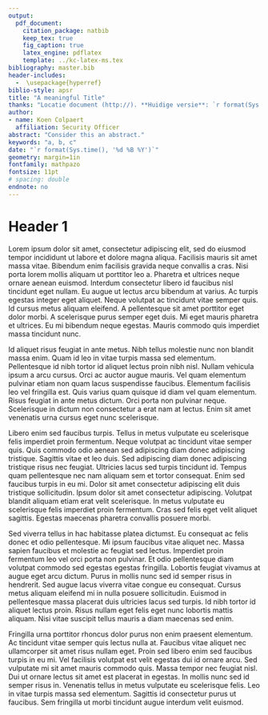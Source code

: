 ```yaml
---
output: 
  pdf_document:
    citation_package: natbib
    keep_tex: true
    fig_caption: true
    latex_engine: pdflatex
    template: ../kc-latex-ms.tex
bibliography: master.bib
header-includes:
  -  \usepackage{hyperref}
biblio-style: apsr
title: "A meaningful Title"
thanks: "Locatie document (http://). **Huidige versie**: `r format(Sys.time(), '%d %B %Y')`; **Auteur**: koen.colpaert@vlaanderen.be."
author:
- name: Koen Colpaert
  affiliation: Security Officer
abstract: "Consider this an abstract."
keywords: "a, b, c"
date: "`r format(Sys.time(), '%d %B %Y')`"
geometry: margin=1in
fontfamily: mathpazo
fontsize: 11pt
# spacing: double
endnote: no
---
```





# Header 1

Lorem ipsum dolor sit amet, consectetur adipiscing elit, sed do eiusmod tempor incididunt ut labore et dolore magna aliqua. Facilisis mauris sit amet massa vitae. Bibendum enim facilisis gravida neque convallis a cras. Nisi porta lorem mollis aliquam ut porttitor leo a. Pharetra et ultrices neque ornare aenean euismod. Interdum consectetur libero id faucibus nisl tincidunt eget nullam. Eu augue ut lectus arcu bibendum at varius. Ac turpis egestas integer eget aliquet. Neque volutpat ac tincidunt vitae semper quis. Id cursus metus aliquam eleifend. A pellentesque sit amet porttitor eget dolor morbi. A scelerisque purus semper eget duis. Mi eget mauris pharetra et ultrices. Eu mi bibendum neque egestas. Mauris commodo quis imperdiet massa tincidunt nunc.

Id aliquet risus feugiat in ante metus. Nibh tellus molestie nunc non blandit massa enim. Quam id leo in vitae turpis massa sed elementum. Pellentesque id nibh tortor id aliquet lectus proin nibh nisl. Nullam vehicula ipsum a arcu cursus. Orci ac auctor augue mauris. Vel quam elementum pulvinar etiam non quam lacus suspendisse faucibus. Elementum facilisis leo vel fringilla est. Quis varius quam quisque id diam vel quam elementum. Risus feugiat in ante metus dictum. Orci porta non pulvinar neque. Scelerisque in dictum non consectetur a erat nam at lectus. Enim sit amet venenatis urna cursus eget nunc scelerisque.

Libero enim sed faucibus turpis. Tellus in metus vulputate eu scelerisque felis imperdiet proin fermentum. Neque volutpat ac tincidunt vitae semper quis. Quis commodo odio aenean sed adipiscing diam donec adipiscing tristique. Sagittis vitae et leo duis. Sed adipiscing diam donec adipiscing tristique risus nec feugiat. Ultricies lacus sed turpis tincidunt id. Tempus quam pellentesque nec nam aliquam sem et tortor consequat. Enim sed faucibus turpis in eu mi. Dolor sit amet consectetur adipiscing elit duis tristique sollicitudin. Ipsum dolor sit amet consectetur adipiscing. Volutpat blandit aliquam etiam erat velit scelerisque. In metus vulputate eu scelerisque felis imperdiet proin fermentum. Cras sed felis eget velit aliquet sagittis. Egestas maecenas pharetra convallis posuere morbi.

Sed viverra tellus in hac habitasse platea dictumst. Eu consequat ac felis donec et odio pellentesque. Mi ipsum faucibus vitae aliquet nec. Massa sapien faucibus et molestie ac feugiat sed lectus. Imperdiet proin fermentum leo vel orci porta non pulvinar. Et odio pellentesque diam volutpat commodo sed egestas egestas fringilla. Lobortis feugiat vivamus at augue eget arcu dictum. Purus in mollis nunc sed id semper risus in hendrerit. Sed augue lacus viverra vitae congue eu consequat. Cursus metus aliquam eleifend mi in nulla posuere sollicitudin. Euismod in pellentesque massa placerat duis ultricies lacus sed turpis. Id nibh tortor id aliquet lectus proin. Risus nullam eget felis eget nunc lobortis mattis aliquam. Nisi vitae suscipit tellus mauris a diam maecenas sed enim.

Fringilla urna porttitor rhoncus dolor purus non enim praesent elementum. Ac tincidunt vitae semper quis lectus nulla at. Faucibus vitae aliquet nec ullamcorper sit amet risus nullam eget. Proin sed libero enim sed faucibus turpis in eu mi. Vel facilisis volutpat est velit egestas dui id ornare arcu. Sed vulputate mi sit amet mauris commodo quis. Massa tempor nec feugiat nisl. Dui ut ornare lectus sit amet est placerat in egestas. In mollis nunc sed id semper risus in. Venenatis tellus in metus vulputate eu scelerisque felis. Leo in vitae turpis massa sed elementum. Sagittis id consectetur purus ut faucibus. Sem fringilla ut morbi tincidunt augue interdum velit euismod.



<!--
# References
\setlength{\parindent}{-0.2in}
\setlength{\leftskip}{0.2in}
\setlength{\parskip}{8pt}
\vspace*{-0.2in}
\noindent
-->
